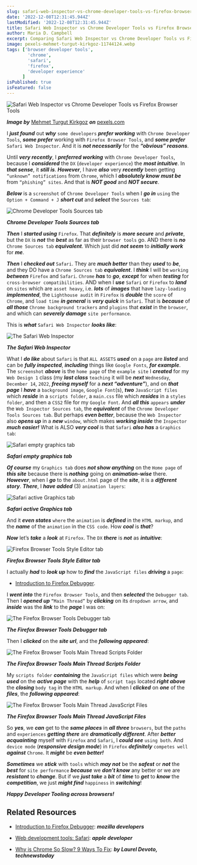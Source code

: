```yaml
---
slug: safari-web-inspector-vs-chrome-developer-tools-vs-firefox-browser-tools
date: '2022-12-08T12:31:45.944Z'
lastModified: '2022-12-08T12:31:45.944Z'
title: Safari Web Inspector vs Chrome Developer Tools vs Firefox Browser Tools
author: Maria D. Campbell
excerpt: Comparing Safari Web Inspector vs Chrome Developer Tools vs Firefox Browser Tools.
image: pexels-mehmet-turgut-kirkgoz-11744124.webp
tags: ['browser developer tools',
        'chrome',
        'safari',
        'firefox',
        'developer experience'
      ]
isPublished: true
isFeatured: false
---
```


![Safari Web Inspector vs Chrome Developer Tools vs Firefox Browser Tools](pexels-mehmet-turgut-kirkgoz-11744124.webp)

***Image by*** [Mehmet Turgut Kirkgoz](https://www.pexels.com/@tkirkgoz/) ***on*** [pexels.com](https://www.pexels.com/photo/blacksmith-at-work-11744124/)


I **_just found_** out **_why_** `some developers` **_prefer working_** with
`Chrome Developer Tools`, **_some prefer_** working with
`Firefox Browser Tools`, and **_some prefer_** `Safari Web Inspector`. And it is **_not necessarily_** for the **_“obvious” reasons_**.

Until **_very recently_**, I **_preferred working_** with
`Chrome Developer Tools`, because I **_considered_** the `DX`
(`developer experience`) the **_most intuitive_**. In **_that sense_**, it
**_still is_**. **_However_**, I have **_also_** very **_recently_** been
getting `“unknown” notifications` from `Chrome`, which I **_absolutely know_** **_must be_** from `“phishing” sites`. And that is **_NOT good_** and **_NOT secure_**.

**_Below_** is a `screenshot` of `Chrome Developer Tools` when I **_go in_**
`using` the `Option + Command + J` **_short cut_** and **_select_** the
`Sources tab`:

![Chrome Developer Tools Sources tab](chrome_sources_tab.webp)

***Chrome Developer Tools Sources tab***

**_Then_** I **_started using_** `Firefox`. That **_definitely_** is **_more
secure_** and **_private_**, but the `DX` is **_not_** the **_best_** as far as their `browser tools` go. AND there is **_no_** `Chrome Sources tab`
**_equivalent_**. Which just did **_not seem_** to **_initially work_** for
**_me_**.

**_Then_** I **_checked out_** `Safari`. They are **_much better_** than they **_used_** to **_be_**, and they DO have a `Chrome Sources tab`
**_equivalent_**. I **_think_** I will be `working` **_between_** `Firefox` and `Safari`. `Chrome` **_has_** to **_go_**, **_except_** for when **_testing_** for `cross-browser compatibilities`. AND when I **_use_** `Safari` or `Firefox` to **_land_** on `sites` which are `asset heavy`, i.e. **_lots_** of **_images_** that have `lazy-loading` **_implemented_**, the `Lighthouse audit` in `Firefox` is **_double_** the `score` of `Chrome`, and `load time` **_in general_** is **_very quick_** in `Safari`. That is **_because_** of **_all those_** `Chrome background trackers` and `plugins` that **_exist_** in the `browser`, and which can **_severely damage_** `site performance`.

This is **_what_** `Safari Web Inspector` **_looks like_**:

![The Safari Web Inspector](safari_web_inspector.webp)

***The Safari Web Inspector***

What I **_do like_** about `Safari` is that `ALL ASSETS` **_used_** on a `page` are **_listed_** and can be **_fully inspected_**, **_including_** things like `Google Fonts`, **_for example_**. The `screenshot` **_above_** is the `home page` of the `example site` I **_created_** for my `Web Design 1` class (my **_last class_** `teaching` it will be **_next_** `Wednesday`,
`December 14`, `2022`, **_freeing myself_** for a **_next “adventure”_**), and on **_that page_** I **_have_** a `background image`, `Google Font`(s),
**_two_** `JavaScript files` which **_reside_** in a `scripts folder`, a
`main.css` file which **_resides_** in a `styles folder`, and then a `CSS2` file for my `Google Font`. And **_all this_** `appears` **_under_** the
`Web Inspector Sources tab`, the **_equivalent_** of the
`Chrome Developer Tools Sources tab`. But perhaps **_even better_**, because the `Web Inspector` also **_opens up_** in a **_new_** `window`, which makes **_working inside_** the `Inspector` **_much easier!_** What is ALSO **_very cool_** is that `Safari` **_also has_** a `Graphics tab`:

![Safari empty graphics tab](safari_empty_graphics.webp)

***Safari empty graphics tab***

**_Of course_** my `Graphics tab` does **_not show anything_** on the
`Home page` of **_this site_** because there is **_nothing_** going on
**_animation-wise_** there. **_However_**, when I **_go_** to the `about.html` page of the **_site_**, it is a **_different story_**. **_There_**, I **_have added_** (3) `animation layers`:

![Safari active Graphics tab](safari_active_graphics_tab.webp)

***Safari active Graphics tab***

And it **_even states_** `where` the `animation` is **_defined_** in the
`HTML markup`, and the **_name_** of the `animation` in the `CSS code`. How
**_cool_** is **_that_**?

**_Now_** let’s **_take_** a **_look_** at `Firefox`. The `DX` **_there_** is **_not_** as **_intuitive_**:

![Firefox Browser Tools Style Editor tab](firefox_browser_tools_style_editor.webp)

***Firefox Browser Tools Style Editor tab***

I actually **_had_** to **_look up_** how to **_find_** the `JavaScript files` **_driving_** a `page`:

- [Introduction to Firefox Debugger](https://mozilladevelopers.github.io/playground/debugger/).

I **_went into_** the `Firefox Browser Tools`, and then **_selected_** the
`Debugger tab`. Then I **_opened up_** `“Main Thread”` by **_clicking_** on its `dropdown arrow`, and **_inside_** was the **_link_** to the **_page_** I was on:

![The Firefox Browser Tools Debugger tab](firefox_browser_tools_debugger_tab.webp)

***The Firefox Browser Tools Debugger tab***

Then I **_clicked_** on the **_site url_**, and the **_following appeared_**:

![The Firefox Browser Tools Main Thread Scripts Folder](firefox_browser_tools_main_thread_scripts_folder.webp)

***The Firefox Browser Tools Main Thread Scripts Folder***

My `scripts folder` **_containing_** the `JavaScript files` which were **_being used_** on the **_active page_** with the **_help_** of `script tags` located **_right above_** the **_closing_** `body tag` in the `HTML markup`. And when I **_clicked_** on **_one_** of the **_files_**, the **_following appeared_**:

![The Firefox Browser Tools Main Thread JavaScript Files](firefox_browser_tools_main_thread_javascript_files.webp)

***The Firefox Browser Tools Main Thread JavaScript Files***

So **_yes_**, we **_can_** get to the **_same places_** in **_all three_**
`browsers`, but the `paths` and `experiences` **_getting there_** are
**_dramatically different_**. After **_better acquainting_** myself with
`Firefox` and `Safari`, I **_could see_** `using both`. And `device mode`
(**_responsive design mode_**) in `Firefox` **_definitely_** `competes well`
**_against_** `Chrome`. It **_might_** be **_even better!_**

**_Sometimes_** we **_stick_** with `tools` which **_may not_** be the
**_safest_** or **_not_** the **_best_** for `site performance` **_because_** we **_don’t know_** any better or we are **_resistant_** to **_change_**. But if we **_just take_** a **_bit_** of **_time_** to **_get_** to **_know_** the **_competition_**, we just **_might find_** `happiness` in **_switching_**!

**_Happy Developer Tooling across browsers!_**

## Related Resources

-   [Introduction to Firefox Debugger](https://mozilladevelopers.github.io/playground/debugger/): ***mozilla developers***

-   [Web development tools: Safari](https://developer.apple.com/safari/tools/): ***apple developer***

-   [Why is Chrome So Slow? 9 Ways To Fix](https://www.technewstoday.com/why-is-chrome-so-slow/): ***by Laurel Devoto, technewstoday***